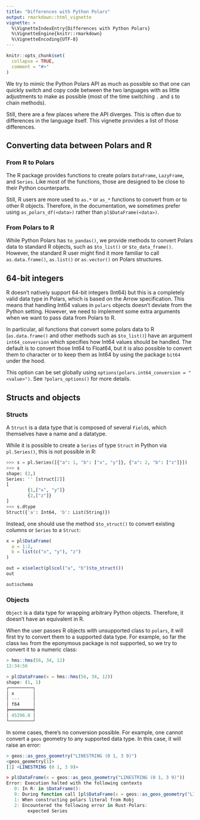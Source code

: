 ```yaml
---
title: "Differences with Python Polars"
output: rmarkdown::html_vignette
vignette: >
  %\VignetteIndexEntry{Differences with Python Polars}
  %\VignetteEngine{knitr::rmarkdown}
  %\VignetteEncoding{UTF-8}
---
```


```r
knitr::opts_chunk$set(
  collapse = TRUE,
  comment = "#>"
)
```

We try to mimic the Python Polars API as much as possible so that one can quickly
switch and copy code between the two languages with as little adjustments to make
as possible (most of the time switching `.` and `$` to chain methods).

Still, there are a few places where the API diverges. This is often due to 
differences in the language itself. This vignette provides a list of those
differences.


## Converting data between Polars and R

### From R to Polars

The R package provides functions to create polars `DataFrame`, `LazyFrame`, and 
`Series`. Like most of the functions, those are designed to be close to their
Python counterparts.

Still, R users are more used to `as.*` or `as_*` functions to convert from or to
other R objects. Therefore, in the documentation, we sometimes prefer using 
`as_polars_df(<data>)` rather than `pl$DataFrame(<data>)`.

### From Polars to R

While Python Polars has `to_pandas()`, we provide methods to convert Polars data
to standard R objects, such as `$to_list()` or `$to_data_frame()`. However, the
standard R user might find it more familiar to call `as.data.frame()`, `as.list()`
or `as.vector()` on Polars structures.


## 64-bit integers

R doesn't natively support 64-bit integers (Int64) but this is a completely valid data
type in Polars, which is based on the Arrow specification. This means that 
handling Int64 values in `polars` objects doesn't deviate from the Python
setting. However, we need to implement some extra arguments when we want to pass
data from Polars to R. 

In particular, all functions that convert some polars data to R (`as.data.frame()` 
and other methods such as `$to_list()`) have an argument `int64_conversion` which
specifies how Int64 values should be handled. The default is to convert those
Int64 to Float64, but it is also possible to convert them to character or to keep
them as Int64 by using the package `bit64` under the hood.

This option can be set globally using `options(polars.int64_conversion = "<value>")`.
See `?polars_options()` for more details.


## Structs and objects

### Structs

A `Struct` is a data type that is composed of several `Field`s, which themselves
have a name and a datatype.

While it is possible to create a `Series` of type `Struct` in Python via 
`pl.Series()`, this is not possible in R:

```python
>>> s = pl.Series([{"a": 1, "b": ["x", "y"]}, {"a": 2, "b": ["z"]}])
>>> s
shape: (2,)
Series: '' [struct[2]]
[
        {1,["x", "y"]}
        {2,["z"]}
]
>>> s.dtype
Struct({'a': Int64, 'b': List(String)})
```

Instead, one should use the method `$to_struct()` to convert existing columns
or `Series` to a `Struct`:

```r
x = pl$DataFrame(
  a = 1:2,
  b = list(c("x", "y"), "z")
)

out = x$select(pl$col("a", "b")$to_struct())
out

out$schema
```

### Objects

`Object` is a data type for wrapping arbitrary Python objects. Therefore, it
doesn't have an equivalent in R.

When the user passes R objects with unsupported class to `polars`, it will first
try to convert them to a supported data type. For example, so far the class `hms`
from the eponymous package is not supported, so we try to convert it to a numeric
class:

```r
> hms::hms(56, 34, 12)
12:34:56

> pl$DataFrame(x = hms::hms(56, 34, 12))
shape: (1, 1)
┌─────────┐
│ x       │
│ ---     │
│ f64     │
╞═════════╡
│ 45296.0 │
└─────────┘
```

In some cases, there's no conversion possible. For example, one cannot convert
a `geos` geometry to any supported data type. In this case, it will raise an
error:

```r
> geos::as_geos_geometry("LINESTRING (0 1, 3 9)")
<geos_geometry[1]>
[1] <LINESTRING (0 1, 3 9)>

> pl$DataFrame(x = geos::as_geos_geometry("LINESTRING (0 1, 3 9)"))
Error: Execution halted with the following contexts
   0: In R: in $DataFrame():
   0: During function call [pl$DataFrame(x = geos::as_geos_geometry("LINESTRING (0 1, 3 9)"))]
   1: When constructing polars literal from Robj
   2: Encountered the following error in Rust-Polars:
      	expected Series
```

